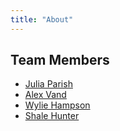 ```yaml
---
title: "About"
---
```


## Team Members

- [Julia Parish](https://github.com/juliaparish)
- [Alex Vand](https://github.com/alexvand24)
- [Wylie Hampson](https://github.com/wyliehampson)
- [Shale Hunter](https://github.com/hub-shale)
